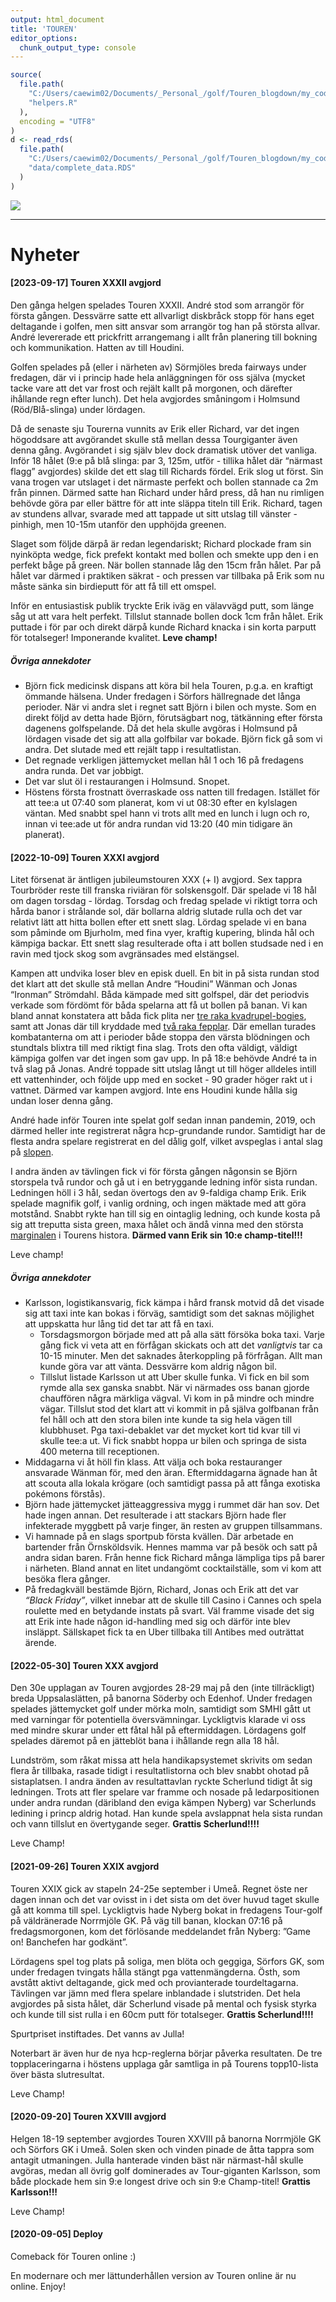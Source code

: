 ---
output: html_document
title: 'TOUREN'
editor_options: 
  chunk_output_type: console
---
```{r source-data, include=FALSE}
source(
  file.path(
    "C:/Users/caewim02/Documents/_Personal_/golf/Touren_blogdown/my_code",
    "helpers.R"
  ),
  encoding = "UTF8"
)
d <- read_rds(
  file.path(
    "C:/Users/caewim02/Documents/_Personal_/golf/Touren_blogdown/my_code",
    "data/complete_data.RDS"
  )
)
```

![](/img/logo/logo200.gif)

<hr>

# Nyheter

#### [2023-09-17] Touren XXXII avgjord
Den gånga helgen spelades Touren XXXII. André stod som arrangör för första
gången. Dessvärre satte ett allvarligt diskbråck stopp för hans eget deltagande
i golfen, men sitt ansvar som arrangör tog han på största allvar. André
levererade ett prickfritt arrangemang i allt från planering till bokning och
kommunikation. Hatten av till Houdini.

Golfen spelades på (eller i närheten av) Sörmjöles breda fairways under
fredagen, där vi i princip hade hela anläggningen för oss själva (mycket tacke
vare att det var frost och rejält kallt på morgonen, och därefter ihållande regn
efter lunch). Det hela avgjordes småningom i Holmsund (Röd/Blå-slinga) under
lördagen.

Då de senaste sju Tourerna vunnits av Erik eller Richard, var det ingen
högoddsare att avgörandet skulle stå mellan dessa Tourgiganter även denna gång.
Avgörandet i sig själv blev dock dramatisk utöver det vanliga. Inför 18 hålet
(9:e på blå slinga: par 3, 125m, utför - tillika hålet där "närmast flagg"
avgjordes) skilde det ett slag till Richards fördel. Erik slog ut först. Sin
vana trogen var utslaget i det närmaste perfekt och bollen stannade ca 2m från
pinnen. Därmed satte han Richard under hård press, då han nu rimligen behövde
göra par eller bättre för att inte släppa titeln till Erik. Richard, tagen av
stundens allvar, svarade med att tappade ut sitt utslag till vänster - pinhigh,
men 10-15m utanför den upphöjda greenen.

Slaget som följde därpå är redan legendariskt; Richard plockade fram sin
nyinköpta wedge, fick prefekt kontakt med bollen och smekte upp den i en perfekt
båge på green. När bollen stannade låg den 15cm från hålet. Par på hålet var
därmed i praktiken säkrat - och pressen var tillbaka på Erik som nu måste sänka
sin birdieputt för att få till ett omspel.

Inför en entusiastisk publik tryckte Erik iväg en välavvägd putt, som länge såg
ut att vara helt perfekt. Tillslut stannade bollen dock 1cm från hålet. Erik
puttade i för par och direkt därpå kunde Richard knacka i sin korta parputt för
totalseger! Imponerande kvalitet. <b> Leve champ! </b>


##### Övriga annekdoter

+ Björn fick medicinsk dispans att köra bil hela Touren, p.g.a. en kraftigt
ömmande hälsena. Under fredagen i Sörfors hällregnade det långa perioder. När vi
andra slet i regnet satt Björn i bilen och myste. Som en direkt följd av detta
hade Björn, förutsägbart nog, tätkänning efter första dagenens golfspelande. Då
det hela skulle avgöras i Holmsund på lördagen visade det sig att alla golfbilar
var bokade. Björn fick gå som vi andra. Det slutade med ett rejält tapp i
resultatlistan.
+ Det regnade verkligen jättemycket mellan hål 1 och 16 på fredagens andra
runda. Det var jobbigt.
+ Det var slut öl i restaurangen i Holmsund. Snopet.
+ Höstens första frostnatt överraskade oss natten till fredagen. Istället för
att tee:a ut 07:40 som planerat, kom vi ut 08:30 efter en kylslagen väntan. Med
snabbt spel hann vi trots allt med en lunch i lugn och ro, innan vi tee:ade ut
för andra rundan vid 13:20 (40 min tidigare än planerat).


#### [2022-10-09] Touren XXXI avgjord
Litet försenat är äntligen jubileumstouren XXX (+ I) avgjord. Sex tappra
Tourbröder reste till franska riviäran för solskensgolf. Där spelade vi 18 hål
om dagen torsdag - lördag. Torsdag och fredag spelade vi riktigt torra och hårda
banor i strålande sol, där bollarna aldrig slutade rulla och det var relativt
lätt att hitta bollen efter ett snett slag. Lördag spelade vi en bana som
påminde om Bjurholm, med fina vyer, kraftig kupering, blinda hål och kämpiga
backar. Ett snett slag resulterade ofta i att bollen studsade ned i en ravin 
med tjock skog som avgränsades med elstängsel.

Kampen att undvika loser blev en episk duell. En bit in på sista rundan stod det
klart att det skulle stå mellan Andre "Houdini" Wänman och Jonas "Ironman"
Strömdahl. Båda kämpade med sitt golfspel, där det periodvis verkade som fördömt
för båda spelarna att få ut bollen på banan. 
Vi kan bland annat konstatera att båda fick plita ner 
[tre raka kvadrupel-bogies](/stats/consecutiveruns/#q-bogey), samt att Jonas där
till kryddade med [två raka fepplar](/stats/consecutiveruns/#fepple). Där
emellan turades kombatanterna om att i perioder både stoppa den värsta
blödningen och stundtals blixtra till med riktigt fina slag. Trots den ofta
väldigt, väldigt kämpiga golfen var det ingen som gav upp. In på 18:e behövde
André ta in två slag på Jonas. André toppade sitt utslag långt ut till höger
alldeles intill ett vattenhinder, och följde upp med en socket - 90 grader höger
rakt ut i vattnet. Därmed var kampen avgjord. Inte ens Houdini kunde hålla sig
undan loser denna gång.

André hade inför Touren inte spelat golf sedan innan pandemin, 2019, och därmed
heller inte registrerat några hcp-grundande rundor. Samtidigt har de flesta 
andra spelare registrerat en del dålig golf, vilket avspeglas i antal slag
på [slopen](/stats/shotsgiven/). 

I andra änden av tävlingen fick vi för första gången någonsin se Björn storspela
två rundor och gå ut i en betryggande ledning inför sista rundan. Ledningen höll
i 3 hål, sedan övertogs den av 9-faldiga champ Erik. Erik spelade magnifik golf,
i vanlig ordning, och ingen mäktade med att göra motstånd. Snabbt rykte han till
sig en ointaglig ledning, och kunde kosta på sig att treputta sista green, maxa
hålet och ändå vinna med den största [marginalen](/stats/margins/) i Tourens
histora. **Därmed vann Erik sin 10:e champ-titel!!!**


Leve champ!

##### Övriga annekdoter

+ Karlsson, logistikansvarig, fick kämpa i hård fransk motvid då det visade sig
att taxi inte kan bokas i förväg, samtidigt som det saknas möjlighet att 
uppskatta hur lång tid det tar att få en taxi.
  + Torsdagsmorgon började med att på alla sätt försöka boka taxi. Varje gång 
  fick vi veta att en förfågan skickats och att det _vanligtvis_ tar ca 10-15 
  minuter. Men det saknades återkoppling på förfrågan. Allt man kunde göra var 
  att vänta. Dessvärre kom aldrig någon bil.
  + Tillslut listade Karlsson ut att Uber skulle funka. Vi fick en bil som rymde
  alla sex ganska snabbt. När vi närmades oss banan gjorde chauffören några 
  märkliga vägval. Vi kom in på mindre och mindre vägar. Tillslut stod det klart
  att vi kommit in på själva golfbanan från fel håll och att den stora bilen
  inte kunde ta sig hela vägen till klubbhuset. Pga taxi-debaklet var det mycket
  kort tid kvar till vi skulle tee:a ut. Vi fick snabbt hoppa ur bilen och
  springa de sista 400 meterna till receptionen.
+ Middagarna vi åt höll fin klass. Att välja och boka restauranger ansvarade
Wänman för, med den äran. Eftermiddagarna ägnade han åt att scouta alla lokala
krögare (och samtidigt passa på att fånga exotiska pokémons förstås).
+ Björn hade jättemycket jätteaggressiva mygg i rummet där han sov. Det hade 
ingen annan. Det resulterade i att stackars Björn hade fler infekterade myggbett
på varje finger, än resten av gruppen tillsammans. 
+ Vi hamnade på en slags sportpub första kvällen. Där arbetade en bartender från
Örnsköldsvik. Hennes mamma var på besök och satt på andra sidan baren. Från henne
fick Richard många lämpliga tips på barer i närheten. Bland annat en litet 
undangömt cocktailställe, som vi kom att besöka flera gånger. 
+ På fredagkväll bestämde Björn, Richard, Jonas och Erik att det var 
  _"Black Friday"_, vilket innebar att de skulle till Casino i Cannes och 
  spela roulette med en betydande instats på svart. Väl framme visade det sig 
  att Erik inte hade någon id-handling med sig och därför inte blev insläppt.
  Sällskapet fick ta en Uber tillbaka till Antibes med outrättat ärende.




#### [2022-05-30] Touren XXX avgjord
Den 30e upplagan av Touren avgjordes 28-29 maj på den (inte tillräckligt) breda
Uppsalaslätten, på banorna Söderby och Edenhof. Under fredagen spelades 
jättemycket golf under mörka moln, samtidigt som SMHI gått ut med varningar 
för potentiella översvämningar. Lyckligtvis klarade vi oss med mindre skurar 
under ett fåtal hål på eftermiddagen. Lördagens golf spelades däremot på en 
jätteblöt bana i ihållande regn alla 18 hål. 

Lundström, som råkat missa att hela handikapsystemet skrivits om sedan flera år tillbaka, rasade tidigt i resultatlistorna och blev snabbt ohotad på 
sistaplatsen. I andra änden av resultattavlan ryckte Scherlund tidigt åt sig 
ledningen. Trots att fler spelare var framme och nosade på ledarpositionen under
andra rundan (däribland den eviga kämpen Nyberg) var Scherlunds ledining i 
princp aldrig hotad. Han kunde spela avslappnat hela sista rundan och vann 
tillslut en övertygande seger. **Grattis Scherlund!!!!**

Leve Champ!


#### [2021-09-26] Touren XXIX avgjord
Touren XXIX gick av stapeln 24-25e september i Umeå. Regnet öste ner dagen innan 
och det var ovisst in i det sista om det över huvud taget skulle gå att komma 
till spel. Lyckligtvis hade Nyberg bokat in fredagens Tour-golf på väldränerade 
Norrmjöle GK. På väg till banan, klockan 07:16 på fredagsmorgonen, kom det 
förlösande meddelandet från Nyberg: ”Game on! Banchefen har godkänt”.

Lördagens spel tog plats på soliga, men blöta och geggiga, Sörfors GK, som under
fredagen tvingats hålla stängt pga vattenmängderna. Östh, som avstått aktivt 
deltagande, gick med och provianterade tourdeltagarna. Tävlingen var jämn med 
flera spelare inblandade i slutstriden. Det hela avgjordes på sista hålet, där 
Scherlund visade på mental och fysisk styrka och kunde till sist rulla i en 60cm 
putt för totalseger. **Grattis Scherlund!!!!**

Spurtpriset instiftades. Det vanns av Julla!

Noterbart är även hur de nya hcp-reglerna börjar påverka resultaten. De tre 
topplaceringarna i höstens upplaga går samtliga in på Tourens topp10-lista över
bästa slutresultat.

Leve Champ!



#### [2020-09-20] Touren XXVIII avgjord
Helgen 18-19 september avgjordes Touren XXVIII på banorna Norrmjöle GK och 
Sörfors GK i Umeå. Solen sken och vinden pinade de åtta tappra som antagit
utmaningen. Julla hanterade vinden bäst när närmast-hål skulle avgöras, medan 
all övrig golf dominerades av Tour-giganten Karlsson, som både plockade hem 
sin 9:e longest drive och sin 9:e Champ-titel! **Grattis Karlsson!!!**

Leve Champ!


#### [2020-09-05] Deploy
Comeback för Touren online :)

En modernare och mer lättunderhållen version av Touren online är nu online.
Enjoy!
